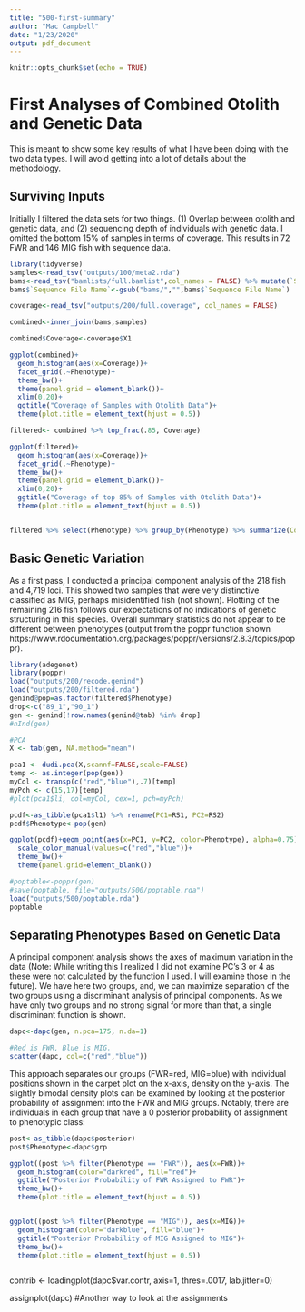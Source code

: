 ```yaml
---
title: "500-first-summary"
author: "Mac Campbell"
date: "1/23/2020"
output: pdf_document
---
```


```r
knitr::opts_chunk$set(echo = TRUE)
```

# First Analyses of Combined Otolith and Genetic Data
This is meant to show some key results of what I have been doing with the two data types. I will avoid getting into a lot of details about the methodology.

## Surviving Inputs
Initially I filtered the data sets for two things. (1) Overlap between otolith and genetic data, and (2) sequencing depth of individuals with genetic data. I omitted the bottom 15% of samples in terms of coverage. This results in 72 FWR and 146 MIG fish with sequence data.

```r
library(tidyverse)
samples<-read_tsv("outputs/100/meta2.rda")
bams<-read_tsv("bamlists/full.bamlist",col_names = FALSE) %>% mutate(`Sequence File Name`=gsub(".sort-n.fixmate-m.sort.markdup-r.bam","",X1)) %>% mutate(Bams=X1)
bams$`Sequence File Name`<-gsub("bams/","",bams$`Sequence File Name`)

coverage<-read_tsv("outputs/200/full.coverage", col_names = FALSE)

combined<-inner_join(bams,samples)

combined$Coverage<-coverage$X1

ggplot(combined)+
  geom_histogram(aes(x=Coverage))+
  facet_grid(.~Phenotype)+
  theme_bw()+
  theme(panel.grid = element_blank())+
  xlim(0,20)+
  ggtitle("Coverage of Samples with Otolith Data")+
  theme(plot.title = element_text(hjust = 0.5))

filtered<- combined %>% top_frac(.85, Coverage)

ggplot(filtered)+
  geom_histogram(aes(x=Coverage))+
  facet_grid(.~Phenotype)+
  theme_bw()+
  theme(panel.grid = element_blank())+
  xlim(0,20)+
  ggtitle("Coverage of top 85% of Samples with Otolith Data")+
  theme(plot.title = element_text(hjust = 0.5))


filtered %>% select(Phenotype) %>% group_by(Phenotype) %>% summarize(Count=n())
```

## Basic Genetic Variation
As a first pass, I conducted a principal component analysis of the 218 fish and 4,719 loci. This showed two samples that were very distinctive classified as MIG, perhaps misidentified fish (not shown). Plotting of the remaining 216 fish follows our expectations of no indications of genetic structuring in this species. Overall summary statistics do not appear to be different between phenotypes (output from the poppr function shown https://www.rdocumentation.org/packages/poppr/versions/2.8.3/topics/poppr).    

```r
library(adegenet)
library(poppr)
load("outputs/200/recode.genind")
load("outputs/200/filtered.rda")
genind@pop=as.factor(filtered$Phenotype)
drop<-c("89_1","90_1")
gen <- genind[!row.names(genind@tab) %in% drop]
#nInd(gen)

#PCA
X <- tab(gen, NA.method="mean")

pca1 <- dudi.pca(X,scannf=FALSE,scale=FALSE)
temp <- as.integer(pop(gen))
myCol <- transp(c("red","blue"),.7)[temp]
myPch <- c(15,17)[temp]
#plot(pca1$li, col=myCol, cex=1, pch=myPch)

pcdf<-as_tibble(pca1$l1) %>% rename(PC1=RS1, PC2=RS2)
pcdf$Phenotype<-pop(gen)

ggplot(pcdf)+geom_point(aes(x=PC1, y=PC2, color=Phenotype), alpha=0.75)+
  scale_color_manual(values=c("red","blue"))+
  theme_bw()+
  theme(panel.grid=element_blank())

#poptable<-poppr(gen)
#save(poptable, file="outputs/500/poptable.rda")
load("outputs/500/poptable.rda")
poptable

```


## Separating Phenotypes Based on Genetic Data
A principal component analysis shows the axes of maximum variation in the data (Note: While writing this I realized I did not examine PC's 3 or 4 as these were not calculated by the function I used. I will examine those in the future). We have here two groups, and, we can maximize separation of the two groups using a discriminant analysis of principal components. As we have only two groups and no strong signal for more than that, a single discriminant function is shown.

```r

dapc<-dapc(gen, n.pca=175, n.da=1)

#Red is FWR, Blue is MIG.    
scatter(dapc, col=c("red","blue"))
```


This approach separates our groups (FWR=red, MIG=blue) with individual positions shown in the carpet plot on the x-axis, density on the y-axis. The slightly bimodal density plots can be examined by looking at the posterior probability of assignment into the FWR and MIG groups. Notably, there are individuals in each group that have a 0 posterior probability of assignment to phenotypic class:     


```r

post<-as_tibble(dapc$posterior)
post$Phenotype<-dapc$grp

ggplot((post %>% filter(Phenotype == "FWR")), aes(x=FWR))+
  geom_histogram(color="darkred", fill="red")+
  ggtitle("Posterior Probability of FWR Assigned to FWR")+
  theme_bw()+
  theme(plot.title = element_text(hjust = 0.5))


ggplot((post %>% filter(Phenotype == "MIG")), aes(x=MIG))+
  geom_histogram(color="darkblue", fill="blue")+
  ggtitle("Posterior Probability of MIG Assigned to MIG")+
  theme_bw()+
  theme(plot.title = element_text(hjust = 0.5))



```

contrib <- loadingplot(dapc$var.contr, axis=1,
thres=.0017, lab.jitter=0)

assignplot(dapc)
#Another way to look at the assignments
